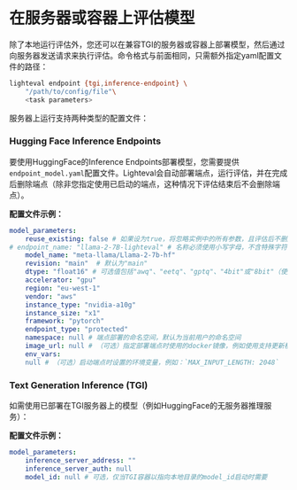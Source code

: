 # 在服务器或容器上评估模型

除了本地运行评估外，您还可以在兼容TGI的服务器或容器上部署模型，然后通过向服务器发送请求来执行评估。命令格式与前面相同，只需额外指定yaml配置文件的路径：

```bash
lighteval endpoint {tgi,inference-endpoint} \
    "/path/to/config/file"\
    <task parameters>
```

服务器上运行支持两种类型的配置文件：

### Hugging Face Inference Endpoints

要使用HuggingFace的Inference Endpoints部署模型，您需要提供`endpoint_model.yaml`配置文件。Lighteval会自动部署端点，运行评估，并在完成后删除端点（除非您指定使用已启动的端点，这种情况下评估结束后不会删除端点）。

__配置文件示例：__

```yaml
model_parameters:
    reuse_existing: false # 如果设为true，将忽略实例中的所有参数，且评估后不删除端点
# endpoint_name: "llama-2-7B-lighteval" # 名称必须使用小写字母，不含特殊字符
    model_name: "meta-llama/Llama-2-7b-hf"
    revision: "main"  # 默认为"main"
    dtype: "float16" # 可选值包括"awq"、"eetq"、"gptq"、"4bit"或"8bit"（使用bitsandbytes）、"bfloat16"或"float16"
    accelerator: "gpu"
    region: "eu-west-1"
    vendor: "aws"
    instance_type: "nvidia-a10g"
    instance_size: "x1"
    framework: "pytorch"
    endpoint_type: "protected"
    namespace: null # 端点部署的命名空间，默认为当前用户的命名空间
    image_url: null # （可选）指定部署端点时使用的docker镜像，例如使用支持更新模型的最新TGI容器
    env_vars:
    null # （可选）启动端点时设置的环境变量，例如：`MAX_INPUT_LENGTH: 2048`
```

### Text Generation Inference (TGI)

如需使用已部署在TGI服务器上的模型（例如HuggingFace的无服务器推理服务）：

__配置文件示例：__

```yaml
model_parameters:
    inference_server_address: ""
    inference_server_auth: null
    model_id: null # 可选，仅当TGI容器以指向本地目录的model_id启动时需要
``` 